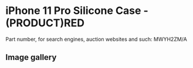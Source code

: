 
# iPhone 11 Pro Silicone Case - (PRODUCT)RED

Part number, for search engines, auction websites and such: MWYH2ZM/A

## Image gallery

<div style={{ width: "768px" }}>
  <GalleryComponent
    images={[
      {
        original: "/everysource/MWYH2.webp",
        thumbnail: "/everypreview/MWYH2.webp",
      },
      {
        original: "/everysource/MWYH2_AV1.webp",
        thumbnail: "/everypreview/MWYH2_AV1.webp",
      },
      {
        original: "/everysource/MWYH2_AV2.webp",
        thumbnail: "/everypreview/MWYH2_AV2.webp",
      },
      {
        original: "/everysource/MWYH2_AV3.webp",
        thumbnail: "/everypreview/MWYH2_AV3.webp",
      },
      {
        original: "/everysource/MWYH2_AV4.webp",
        thumbnail: "/everypreview/MWYH2_AV4.webp",
      },
      {
        original: "/everysource/MWYH2_AV5.webp",
        thumbnail: "/everypreview/MWYH2_AV5.webp",
      }
    ]}
  />
</div>